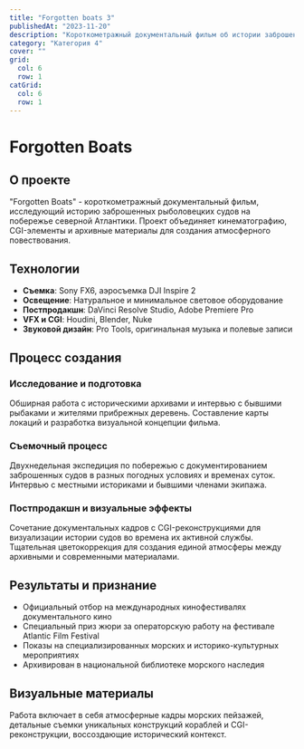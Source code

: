 ```yaml
---
title: "Forgotten boats 3"
publishedAt: "2023-11-20"
description: "Короткометражный документальный фильм об истории заброшенных рыболовецких судов"
category: "Категория 4"
cover: ""
grid:
  col: 6
  row: 1
catGrid:
  col: 6
  row: 1
---
```


# Forgotten Boats

## О проекте

"Forgotten Boats" - короткометражный документальный фильм, исследующий историю заброшенных рыболовецких судов на побережье северной Атлантики. Проект объединяет кинематографию, CGI-элементы и архивные материалы для создания атмосферного повествования.

## Технологии

- **Съемка**: Sony FX6, аэросъемка DJI Inspire 2
- **Освещение**: Натуральное и минимальное световое оборудование
- **Постпродакшн**: DaVinci Resolve Studio, Adobe Premiere Pro
- **VFX и CGI**: Houdini, Blender, Nuke
- **Звуковой дизайн**: Pro Tools, оригинальная музыка и полевые записи

## Процесс создания

### Исследование и подготовка

Обширная работа с историческими архивами и интервью с бывшими рыбаками и жителями прибрежных деревень. Составление карты локаций и разработка визуальной концепции фильма.

### Съемочный процесс

Двухнедельная экспедиция по побережью с документированием заброшенных судов в разных погодных условиях и временах суток. Интервью с местными историками и бывшими членами экипажа.

### Постпродакшн и визуальные эффекты

Сочетание документальных кадров с CGI-реконструкциями для визуализации истории судов во времена их активной службы. Тщательная цветокоррекция для создания единой атмосферы между архивными и современными материалами.

## Результаты и признание

- Официальный отбор на международных кинофестивалях документального кино
- Специальный приз жюри за операторскую работу на фестивале Atlantic Film Festival
- Показы на специализированных морских и историко-культурных мероприятиях
- Архивирован в национальной библиотеке морского наследия

## Визуальные материалы

Работа включает в себя атмосферные кадры морских пейзажей, детальные съемки уникальных конструкций кораблей и CGI-реконструкции, воссоздающие исторический контекст. 